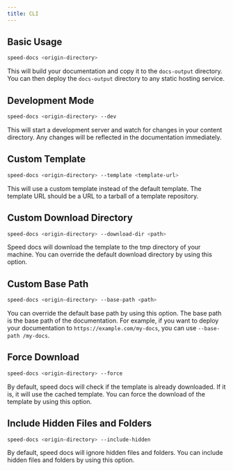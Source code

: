 ```yaml
---
title: CLI
---
```


## Basic Usage

```bash
speed-docs <origin-directory>
```

This will build your documentation and copy it to the `docs-output` directory. You can then deploy the `docs-output` directory to any static hosting service.

## Development Mode

```bash
speed-docs <origin-directory> --dev
```

This will start a development server and watch for changes in your content directory. Any changes will be reflected in the documentation immediately.

## Custom Template

```bash
speed-docs <origin-directory> --template <template-url>
```

This will use a custom template instead of the default template. The template URL should be a URL to a tarball of a template repository.

## Custom Download Directory

```bash
speed-docs <origin-directory> --download-dir <path>
```

Speed docs will download the template to the tmp directory of your machine. You can override the default download directory by using this option.

## Custom Base Path

```bash
speed-docs <origin-directory> --base-path <path>
```

You can override the default base path by using this option. The base path is the base path of the documentation. For example, if you want to deploy your documentation to `https://example.com/my-docs`, you can use `--base-path /my-docs`.

## Force Download

```bash
speed-docs <origin-directory> --force
```

By default, speed docs will check if the template is already downloaded. If it is, it will use the cached template. You can force the download of the template by using this option.

## Include Hidden Files and Folders

```bash
speed-docs <origin-directory> --include-hidden
```

By default, speed docs will ignore hidden files and folders. You can include hidden files and folders by using this option.
